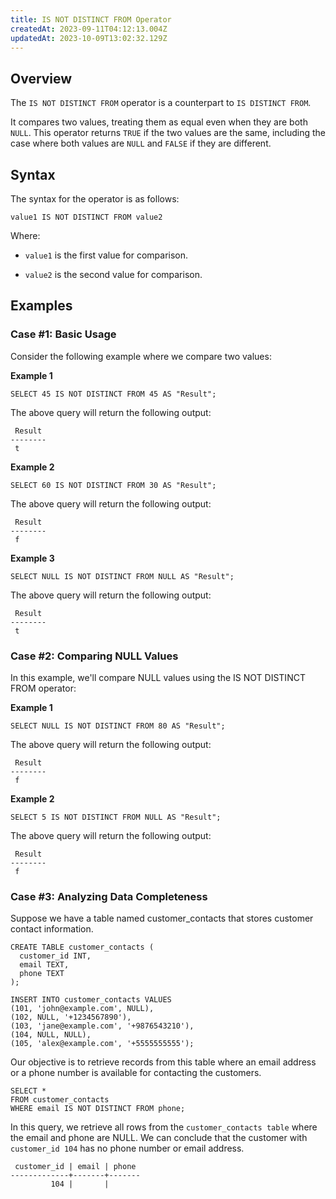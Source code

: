 ```yaml
---
title: IS NOT DISTINCT FROM Operator
createdAt: 2023-09-11T04:12:13.004Z
updatedAt: 2023-10-09T13:02:32.129Z
---
```


## **Overview**

The `IS NOT DISTINCT FROM` operator is a counterpart to `IS DISTINCT FROM`.&#x20;

It compares two values, treating them as equal even when they are both `NULL`. This operator returns `TRUE` if the two values are the same, including the case where both values are `NULL` and `FALSE` if they are different.

## **Syntax**

The syntax for the operator is as follows:

```pgsql
value1 IS NOT DISTINCT FROM value2
```

Where:

*   `value1` is the first value for comparison.

*   `value2` is the second value for comparison.

## **Examples**

### Case #1: Basic Usage

Consider the following example where we compare two values:

**Example 1**

```pgsql
SELECT 45 IS NOT DISTINCT FROM 45 AS "Result";  
```

The above query will return the following output:

```pgsql
 Result 
--------
 t
```

**Example 2**

```pgsql
SELECT 60 IS NOT DISTINCT FROM 30 AS "Result";    
```

The above query will return the following output:

```pgsql
 Result 
--------
 f
```

**Example 3**

```pgsql
SELECT NULL IS NOT DISTINCT FROM NULL AS "Result";
```

The above query will return the following output:

```pgsql
 Result 
--------
 t
```

### Case #2: Comparing NULL Values

In this example, we'll compare NULL values using the IS NOT DISTINCT FROM operator:

**Example 1**

```pgsql
SELECT NULL IS NOT DISTINCT FROM 80 AS "Result";   
```

The above query will return the following output:

```pgsql
 Result 
--------
 f
```

**Example 2**

```pgsql
SELECT 5 IS NOT DISTINCT FROM NULL AS "Result";
```

The above query will return the following output:

```pgsql
 Result 
--------
 f
```

### Case #3: Analyzing Data Completeness

Suppose we have a table named customer\_contacts that stores customer contact information.&#x20;

```pgsql
CREATE TABLE customer_contacts (
  customer_id INT,
  email TEXT,
  phone TEXT
);

INSERT INTO customer_contacts VALUES
(101, 'john@example.com', NULL),
(102, NULL, '+1234567890'),
(103, 'jane@example.com', '+9876543210'),
(104, NULL, NULL),
(105, 'alex@example.com', '+5555555555');
```

Our objective is to retrieve records from this table where an email address or a phone number is available for contacting the customers.

```pgsql
SELECT *
FROM customer_contacts
WHERE email IS NOT DISTINCT FROM phone;
```

In this query, we retrieve all rows from the `customer_contacts table` where the email and phone are NULL. We can conclude that the customer with `customer_id 104` has no phone number or email address.

```pgsql
 customer_id | email | phone 
-------------+-------+-------
         104 |       | 
```

